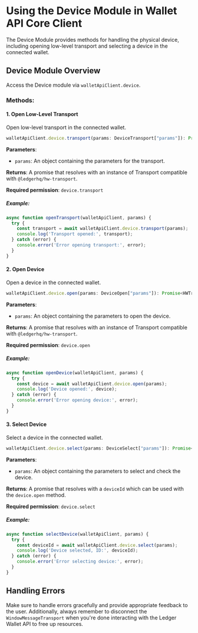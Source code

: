 # Using the Device Module in Wallet API Core Client

The Device Module provides methods for handling the physical device, including opening low-level transport and selecting a device in the connected wallet.

## Device Module Overview

Access the Device module via `walletApiClient.device`.

### Methods:

#### 1. Open Low-Level Transport

Open low-level transport in the connected wallet.

```javascript
walletApiClient.device.transport(params: DeviceTransport["params"]): Promise<HWTransport>
```

**Parameters**:
- `params`: An object containing the parameters for the transport.

**Returns**: A promise that resolves with an instance of Transport compatible with `@ledgerhq/hw-transport`.

**Required permission**:
 `device.transport`

##### Example:

```javascript
async function openTransport(walletApiClient, params) {
  try {
    const transport = await walletApiClient.device.transport(params);
    console.log('Transport opened:', transport);
  } catch (error) {
    console.error('Error opening transport:', error);
  }
}
```

#### 2. Open Device

Open a device in the connected wallet.

```javascript
walletApiClient.device.open(params: DeviceOpen["params"]): Promise<HWTransport>
```

**Parameters**:
- `params`: An object containing the parameters to open the device.

**Returns**: A promise that resolves with an instance of Transport compatible with `@ledgerhq/hw-transport`.

**Required permission**:
 `device.open`

##### Example:

```javascript
async function openDevice(walletApiClient, params) {
  try {
    const device = await walletApiClient.device.open(params);
    console.log('Device opened:', device);
  } catch (error) {
    console.error('Error opening device:', error);
  }
}
```

#### 3. Select Device

Select a device in the connected wallet.

```javascript
walletApiClient.device.select(params: DeviceSelect["params"]): Promise<DeviceSelect["result"]>
```

**Parameters**:
- `params`: An object containing the parameters to select and check the device.

**Returns**: A promise that resolves with a `deviceId` which can be used with the `device.open` method.

**Required permission**:
 `device.select`

##### Example:

```javascript
async function selectDevice(walletApiClient, params) {
  try {
    const deviceId = await walletApiClient.device.select(params);
    console.log('Device selected, ID:', deviceId);
  } catch (error) {
    console.error('Error selecting device:', error);
  }
}
```

## Handling Errors

Make sure to handle errors gracefully and provide appropriate feedback to the user. Additionally, always remember to disconnect the `WindowMessageTransport` when you're done interacting with the Ledger Wallet API to free up resources.